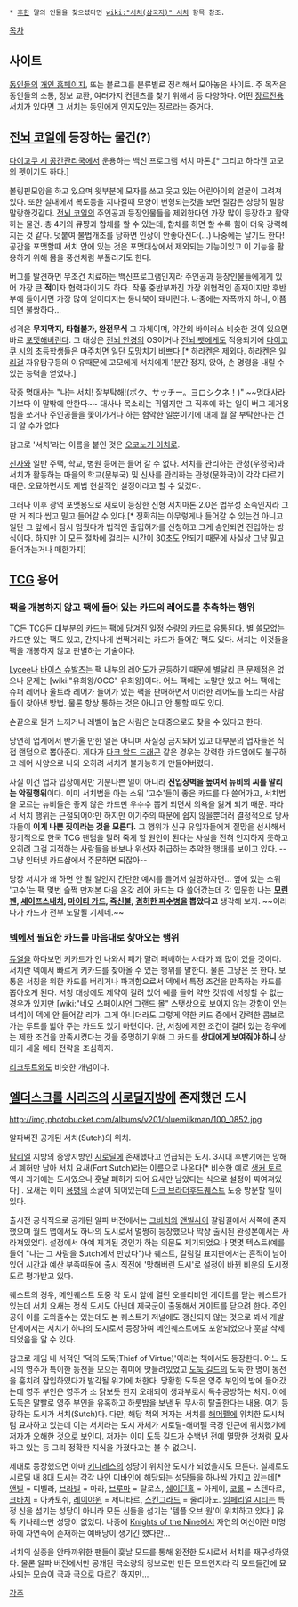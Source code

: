  * [[후한]] 말의 인물을 찾으셨다면 [[wiki:"서치(삼국지)" 서치]] 항목 참조.

[[목차]]
== 사이트 ==
[[동인]]들의 [[개인 홈페이지]], 또는 블로그를 분류별로 정리해서 모아놓은 사이트.
주 목적은 동인들의 소통, 정보 교환, 여러가지 컨텐츠를 찾기 위해서 등 다양하다. 어떤 [[장르]]전용 서치가 있다면 그 서치는 동인에게 인지도있는 장르라는 증거다.

== [[전뇌 코일]]에 등장하는 물건(?) ==
[[다이고쿠 시 공간관리국]]에서 운용하는 백신 프로그램 서치 마톤.[* 그리고 하라켄 고모의 펫이기도 하다.]

볼링핀모양을 하고 있으며 윗부분에 모자를 쓰고 웃고 있는 어린아이의 얼굴이 그려져 있다. 또한 실내에서 복도등을 지나갈때 모양이 변형되는것을 보면 질감은 상당히 말랑말랑한것같다. [[전뇌 코일]]의 주인공과 등장인물들을 제외한다면 가장 많이 등장하고 활약하는 물건. 총 4기의 큐쨩과 합체를 할 수 있는데, 합체를 하면 할 수록 힘이 더욱 강력해지는 것 같다. 덧붙여 불법개조를 당하면 인상이 안좋아진다(...) 나중에는 날기도 한다! 공간을 포맷할때 서치 안에 있는 것은 포맷대상에서 제외되는 기능이있고 이 기능을 활용하기 위해 몸을 풍선처럼 부풀리기도 한다.

버그를 발견하면 무조건 치료하는 백신프로그램인지라 주인공과 등장인물들에게게 있어 가장 큰 '''적'''이자 협력자이기도 하다. 작품 중반부까진 가장 위협적인 존재이지만 후반부에 들어서면 가장 많이 얻어터지는 동네북이 돼버린다. 나중에는 자폭까지 하니, 이쯤되면 불쌍하다...

성격은 '''무지막지, 타협불가, 완전무식''' 그 자체이며, 약간의 바이러스 비슷한 것이 있으면 바로 [[포맷]]해버린다. 그 대상은 [[전뇌 안경]]의 OS이거나 [[전뇌 팻]]에게도 적용되기에 [[다이고쿠 시]]의 초등학생들은 마주치면 일단 도망치기 바쁘다.[* 하라켄은 제외다. 하라켄은 [[일리걸]] 자유탐구등의 이유때문에 고모에게 서치에게 1분간 정지, 앉아, 손 명령을 내릴 수 있는 능력을 얻었다.]

작중 명대사는 "나는 서치! 잘부탁해!(ボク、サッチー。ヨロシクネ！)"
~~명대사라기보다 이 말밖에 안한다~~
대사나 목소리는 귀엽지만 그 직후에 하는 일이 버그 제거용 빔을 쏘거나 주인공들을 쫓아가거나 하는 험악한 일뿐이기에 대체 뭘 잘 부탁한다는 건지 알 수가 없다.

참고로 '서치'라는 이름을 붙인 것은 [[오코노기 이치로]].

[[신사]]와 일반 주택, 학교, 병원 등에는 들어 갈 수 없다. 서치를 관리하는 관청(우정국)과 서치가 활동하는 마을의 학교(문부국) 및 신사를 관리하는 관청(문화국)이 각각 다르기 때문. 오묘하면서도 제법 현실적인 설정이라고 할 수 있겠다.

그러나 이후 광역 포맷용으로 새로이 등장한 신형 서치마톤 2.0은 법무성 소속인지라 그딴 거 죄다 씹고 밀고 들어갈 수 있다.[* 정확히는 아무렇게나 들어갈 수 있는건 아니고 일단 그 앞에서 잠시 멈췄다가 법적인 출입허가를 신청하고 그게 승인되면 진입하는 방식이다. 하지만 이 모든 절차에 걸리는 시간이 30초도 안되기 때문에 사실상 그냥 밀고 들어가는거나 매한가지] 

== [[TCG]] 용어 ==
=== 팩을 개봉하지 않고 팩에 들어 있는 카드의 레어도를 추측하는 행위 ===
TC든 TCG든 대부분의 카드는 팩에 담겨진 일정 수량의 카드로 유통된다. 별 쓸모없는 카드만 있는 팩도 있고, 간지나게 번쩍거리는 카드가 들어간 팩도 있다. 서치는 이것들을 팩을 개봉하지 않고 판별하는 기술이다.

[[Lycee]]나 [[바이스 슈발츠]]는 팩 내부의 레어도가 균등하기 때문에 별달리 큰 문제점은 없으나 문제는 [wiki:"유희왕/OCG" 유희왕]이다. 어느 팩에는 노말만 있고 어느 팩에는 슈퍼 레어나 울트라 레어가 들어가 있는 팩을 판매하면서 이러한 레어도를 노리는 사람들이 찾아낸 방법. 물론 항상 통하는 것은 아니고 안 통할 때도 있다.

손끝으로 뭔가 느끼거나 레벨이 높은 사람은 눈대중으로도 찾을 수 있다고 한다.

당연히 업계에서 반가울 만한 일은 아니며 사실상 금지되어 있고 대부분의 업자들은 직접 랜덤으로 뽑아준다. 게다가 [[다크 암드 드래곤]] 같은 경우는 강력한 카드임에도 불구하고 레어 사양으로 나와 오히려 서치가 불가능하게 만들어버렸다.

사실 이건 업자 입장에서만 기분나쁜 일이 아니라 '''진입장벽을 높여서 뉴비의 씨를 말리는 악질행위'''이다. 이미 서치법을 아는 소위 '고수'들이 좋은 카드를 다 쓸어가고, 서치법을 모르는 뉴비들은 좋지 않은 카드만 우수수 뽑게 되면서 의욕을 잃게 되기 때문. 따라서 서치 행위는 근절되어야만 하지만 이기주의 때문에 쉽지 않을뿐더러 결정적으로 당사자들이 '''이게 나쁜 짓이라는 것을 모른다.''' 그 행위가 신규 유입자들에게 절망을 선사해서 장기적으로 한국 TCG 팬덤을 말려 죽게 할 원인이 된다는 사실을 전혀 인지하지 못하고 오히려 그걸 지적하는 사람들을 바보나 위선자 취급하는 추악한 행태를 보이고 있다. --그냥 인터넷 카드샵에서 주문하면 되잖아--

당장 서치가 왜 하면 안 될 일인지 간단한 예시를 들어서 설명하자면...
옆에 있는 소위 '고수'는 팩 몇번 슬쩍 만져본 다음 온갖 레어 카드는 다 쓸어갔는데 갓 입문한 나는 '''[[모린펜]], [[셰이프스내치]], [[마이티 가드]], [[즉신불]], [[겸허한 파수병]]을 뽑았다고''' 생각해 보자.
~~이러다가 카드가 전부 노말될 기세네.~~
=== [[덱]]에서 필요한 카드를 마음대로 찾아오는 행위 ===
[[듀얼]]을 하다보면 키카드가 안 나와서 패가 말려 패배하는 사태가 꽤 많이 있을 것이다. 서치란 덱에서 빠르게 키카드를 찾아올 수 있는 행위를 말한다. 물론 그냥은 못 한다. 보통은 서칭을 위한 카드를 버리거나 파괴함으로서 덱에서 특정 조건을 만족하는 카드를 뽑아오게 된다. 서칭 대상에도 제약이 걸려 있어 예를 들어 약한 것밖에 서칭할 수 없는 경우가 있지만 [wiki:"네오 스페이시언 그랜드 몰" 스탯상으로 보이지 않는 강함이 있는 녀석]이 덱에 안 들어갈 리가. 그게 아니더라도 그렇게 약한 카드 중에서 강력한 콤보로 가는 루트를 밟아 주는 카드도 있기 마련이다. 단, 서칭에 제한 조건이 걸려 있는 경우에는 제한 조건을 만족시켰다는 것을 증명하기 위해 그 카드를 '''상대에게 보여줘야 하니''' 상대가 세울 메타 전략을 조심하자.

[[리크루트]]와도 비슷한 개념이다.

== [[엘더스크롤 시리즈]]의 [[시로딜]]지방에 존재했던 도시 ==
http://img.photobucket.com/albums/v201/bluemilkman/100_0852.jpg

알파버전 공개된 서치(Sutch)의 위치.

[[탐리엘]] 지방의 중앙지방인 [[시로딜]]에 존재했다고 언급되는 도시. 3시대 후반기에는 망해서 폐허만 남아 서치 요새(Fort Sutch)라는 이름으로 나온다[* 비슷한 예로 [[생커 토르]] 역시 과거에는 도시였으나 훗날 폐허가 되어 요새만 남았다는 식으로 설정이 짜여져있다] . 요새는 이미 [[용병]]의 소굴이 되어있는데 [[다크 브라더후드]]퀘스트 도중 방문할 일이 있다.

출시전 공식적으로 공개된 알파 버전에서는 [[크바치]]와 [[앤빌]]사이 갈림길에서 서쪽에 존재했으며 월드 맵에서도 하나의 도시로서 멀쩡히 등장했으나 막상 출시된 완성본에서는 사라져있었다. 설정에서 아예 제거된 것인가 하는 의문도 제기되었으나 몇몇 텍스트(예를 들어 "나는 그 사람을 Sutch에서 만났다")나 퀘스트, 갈림길 표지판에서는 흔적이 남아있어 시간과 예산 부족때문에 출시 직전에 '망해버린 도시'로 설정이 바뀐 비운의 도시정도로 평가받고 있다. 

퀘스트의 경우, 메인퀘스트 도중 각 도시 앞에 열린 오블리비언 게이트를 닫는 퀘스트가 있는데 서치 요새는 정식 도시도 아닌데 제국군이 출동해서 게이트를 닫으려 한다. 주인공이 이를 도와줄수는 있는데도 본 퀘스트가 저널에도 갱신되지 않는 것으로 봐서 개발 단계에서는 서치가 하나의 도시로서 등장하여 메인퀘스트에도 포함되었으나 훗날 삭제되었음을 알 수 있다.

참고로 게임 내 서적인 '덕의 도둑(Thief of Virtue)'이라는 책에서도 등장한다. 어느 도시의 영주가 특이한 동전을 모으는 취미에 맛들려있었고 [[도둑 길드]]의 도둑 한 명이 동전을 훔치려 잠입하였다가 발각될 위기에 처한다. 당황한 도둑은 영주 부인의 방에 들어갔는데 영주 부인은 영주가 소 닭보듯 한지 오래되어 생과부로서 독수공방하는 처지. 이에 도둑은 말빨로 영주 부인을 유혹하고 하룻밤을 보낸 뒤 무사히 탈출한다는 내용. 여기 등장하는 도시가 서치(Sutch)다. 다만, 해당 책의 저자는 서치를 [[해머펠]]에 위치한 도시처럼 묘사하고 있는데 이는 서치라는 도시 자체가 시로딜-해머펠 국경 인근에 위치했기에 저자가 오해한 것으로 보인다. 저자는 이미 [[도둑 길드]]가 수백년 전에 멸망한 것처럼 묘사하고 있는 등 그리 정확한 지식을 가졌다고는 볼 수 없으니.

제대로 등장했으면 아마 [[키나레스]]의 성당이 위치한 도시가 되었을지도 모른다. 실제로도 시로딜 내 8대 도시는 각각 나인 디바인에 해당되는 성당들을 하나씩 가지고 있는데[* [[앤빌]] = 디벨라, [[브라빌]] = 마라, [[브루마]] = 탈로스, [[쉐이딘홀]] = 아케이, [[코롤]] = 스텐다르, [[크바치]] = 아카토쉬, [[레이야윈]] = 제니타르, [[스킨그라드]] = 줄리아노. [[임페리얼 시티]]는 특정 신을 섬기는 성당이 아니라 모든 신들을 섬기는 '템플 오브 원'이 위치하고 있다.] 유독 키나레스만 성당이 없었다. 나중에 [[Knights of the Nine]]에서 자연의 여신이란 미명하에 자연속에 존재하는 예배당이 생기긴 했다만...

서치의 실종을 안타까워한 팬들이 훗날 모드를 통해 완전한 도시로서 서치를 재구성하였다. 물론 알파 버전에서만 공개된 극소량의 정보로만 만든 모드인지라 각 모드들간에 묘사되는 모습이 극과 극으로 다르긴 하지만...

[[각주]]
